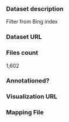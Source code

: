 ### Dataset description

Filter from Bing index

### Dataset URL

### Files count

1,602

### Annotationed?

### Visualization URL

### Mapping File
